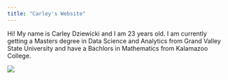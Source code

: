 ```yaml
---
title: "Carley's Website"
---
```


Hi! My name is Carley Dziewicki and I am 23 years old. I am currently getting a Masters degree in Data Science and Analytics from Grand Valley State University and have a Bachlors in Mathematics from Kalamazoo College. 

![](Kcheer.jpg)


